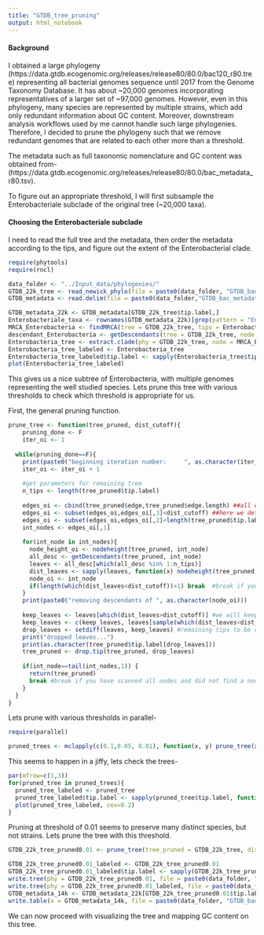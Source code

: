 ```yaml
---
title: "GTDB_tree_pruning"
output: html_notebook
---
```


#### Background
I obtained a large phylogeny (https://data.gtdb.ecogenomic.org/releases/release80/80.0/bac120_r80.tree) representing all bacterial genomes sequence until 2017 from the Genome Taxonomy Database. It has about ~20,000 genomes incorporating representatives of a larger set of ~97,000 genomes. However, even in this phylogeny, many species are represented by multiple strains, which add only redundant information about GC content. Moreover, downstream analysis workflows used by me cannot handle such large phylogenies. Therefore, I decided to prune the phylogeny such that we remove redundant genomes that are related to each other more than a threshold.

The metadata such as full taxonomic nomenclature and GC content was obtained from- (https://data.gtdb.ecogenomic.org/releases/release80/80.0/bac_metadata_r80.tsv).

To figure out an appropriate threshold, I will first subsample the Enterobacteriale subclade of the original tree (~20,000 taxa).

#### Choosing the Enterobacteriale subclade
I need to read the full tree and the metadata, then order the metadata according to the tips, and figure out the extent of the Enterobacterial clade.
```r
require(phytools)
require(rncl)

data_folder <- "../Input_data/phylogenies/"
GTDB_22k_tree <- read_newick_phylo(file = paste0(data_folder, "GTDB_bac120_r80.tree"))
GTDB_metadata <- read.delim(file = paste0(data_folder,"GTDB_bac_metadata_r80.tsv"), header = T, sep = "\t", row.names = 1, stringsAsFactors = F)

GTDB_metadata_22k <- GTDB_metadata[GTDB_22k_tree$tip.label,]
Enterobacteriale_taxa <- rownames(GTDB_metadata_22k)[grep(pattern = "Enterobacteria", x = GTDB_metadata_22k[,"gtdb_taxonomy"], value = F, fixed = T)]
MRCA_Enterobacteria <- findMRCA(tree = GTDB_22k_tree, tips = Enterobacteriale_taxa, type = "node")
descendant_Enterobacteria <- getDescendants(tree = GTDB_22k_tree, node = MRCA_Enterobacteria)
Enterobacteria_tree <- extract.clade(phy = GTDB_22k_tree, node = MRCA_Enterobacteria)
Enterobacteria_tree_labeled <- Enterobacteria_tree
Enterobacteria_tree_labeled$tip.label <- sapply(Enterobacteria_tree$tip.label, function(x) GTDB_metadata[x, "gtdb_taxonomy"])
plot(Enterobacteria_tree_labeled)
```

This gives us a nice subtree of Enterobacteria, with multiple genomes representing the well studied species. Lets prune this tree with various thresholds to check which threshold is appropriate for us.

First, the general pruning function.
```r
prune_tree <- function(tree_pruned, dist_cutoff){
    pruning_done <- F
    iter_oi <- 1
  
  while(pruning_done==F){
    print(paste0("beginning iteration number:     ", as.character(iter_oi)))
    iter_oi <- iter_oi + 1
    
    #get parameters for remaining tree
    n_tips <- length(tree_pruned$tip.label)
    
    edges_oi <- cbind(tree_pruned$edge,tree_pruned$edge.length) ##all edges and their lengths
    edges_oi <- subset(edges_oi,edges_oi[,3]<dist_cutoff) ##here we determine the edges that are shorter than dist cutoff
    edges_oi <- subset(edges_oi,edges_oi[,2]<length(tree_pruned$tip.label)) ##here we remove edges that are deep in the tree i.e only deal with edges whose desccendants are the tips of the tree; this way we cut down on the number of nodes the program analyzes in the next step
    int_nodes <- edges_oi[,1]
    
    for(int_node in int_nodes){
      node_height_oi <- nodeheight(tree_pruned, int_node)
      all_desc <- getDescendants(tree_pruned, int_node)
      leaves <- all_desc[which(all_desc %in% 1:n_tips)]
      dist_leaves <- sapply(leaves, function(x) nodeheight(tree_pruned,x)-node_height_oi)
      node_oi <- int_node
      if(length(which(dist_leaves<dist_cutoff))>1) break  #break if you find a node with > 1 descendant worth pruning
    }
    print(paste0("removing descendants of ", as.character(node_oi)))
    
    keep_leaves <- leaves[which(dist_leaves>dist_cutoff)] #we will keep all tips which are on edges longer than the threshold
    keep_leaves <- c(keep_leaves, leaves[sample(which(dist_leaves<dist_cutoff), 1)]) #sample one from tips which are within the threshold
    drop_leaves <- setdiff(leaves, keep_leaves) #remaining tips to be dropped
    print("dropped leaves...")
    print(as.character(tree_pruned$tip.label[drop_leaves]))
    tree_pruned <- drop.tip(tree_pruned, drop_leaves)
    
    if(int_node==tail(int_nodes,1)) {
      return(tree_pruned)
      break #break if you have scanned all nodes and did not find a node with descendants within threshold
    }
  }
}
```

Lets prune with various thresholds in parallel-
```r
require(parallel)

pruned_trees <- mclapply(c(0.1,0.05, 0.01), function(x, y) prune_tree(x,y), x=Enterobacteria_tree, mc.preschedule = F, mc.cores = 3)
```

This seems to happen in a jiffy, lets check the trees-
```r
par(mfrow=c(1,3))
for(pruned_tree in pruned_trees){
  pruned_tree_labeled <- pruned_tree
  pruned_tree_labeled$tip.label <- sapply(pruned_tree$tip.label, function(x) GTDB_metadata_22k[x, "gtdb_taxonomy"])
  plot(pruned_tree_labeled, cex=0.2)
}
```

Pruning at threshold of 0.01 seems to preserve many distinct species, but not strains. Lets prune the tree with this threshold.
```r
GTDB_22k_tree_pruned0.01 <- prune_tree(tree_pruned = GTDB_22k_tree, dist_cutoff = 0.01)
```

```r
GTDB_22k_tree_pruned0.01_labeled <- GTDB_22k_tree_pruned0.01
GTDB_22k_tree_pruned0.01_labeled$tip.label <- sapply(GTDB_22k_tree_pruned0.01$tip.label, function(x) GTDB_metadata_22k[x, "gtdb_taxonomy"])
write.tree(phy = GTDB_22k_tree_pruned0.01, file = paste0(data_folder, "GTDB_bac120_r80_pruned0.01.newick"))
write.tree(phy = GTDB_22k_tree_pruned0.01_labeled, file = paste0(data_folder, "GTDB_bac120_r80_pruned0.01_labeled.newick"))
GTDB_metadata_14k <- GTDB_metadata_22k[GTDB_22k_tree_pruned0.01$tip.label,]
write.table(x = GTDB_metadata_14k, file = paste0(data_folder, "GTDB_bac_metadata_r80_pruned0.01.tsv", quote = T, sep = "\t", row.names = T, col.names = T))
```
We can now proceed with visualizing the tree and mapping GC content on this tree.